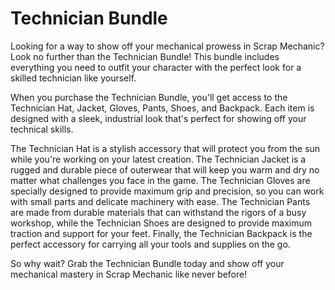 # Technician Bundle

Looking for a way to show off your mechanical prowess in Scrap Mechanic? Look no further than the Technician Bundle! This bundle includes everything you need to outfit your character with the perfect look for a skilled technician like yourself.

When you purchase the Technician Bundle, you'll get access to the Technician Hat, Jacket, Gloves, Pants, Shoes, and Backpack. Each item is designed with a sleek, industrial look that's perfect for showing off your technical skills.

The Technician Hat is a stylish accessory that will protect you from the sun while you're working on your latest creation. The Technician Jacket is a rugged and durable piece of outerwear that will keep you warm and dry no matter what challenges you face in the game. The Technician Gloves are specially designed to provide maximum grip and precision, so you can work with small parts and delicate machinery with ease. The Technician Pants are made from durable materials that can withstand the rigors of a busy workshop, while the Technician Shoes are designed to provide maximum traction and support for your feet. Finally, the Technician Backpack is the perfect accessory for carrying all your tools and supplies on the go.

So why wait? Grab the Technician Bundle today and show off your mechanical mastery in Scrap Mechanic like never before!
